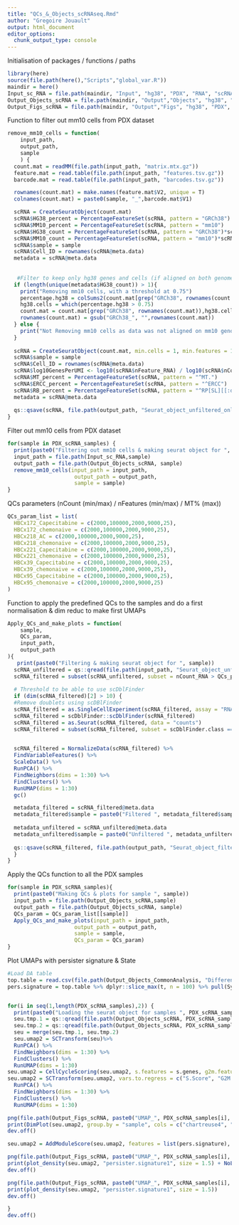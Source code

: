 ```yaml
---
title: "QCs_&_Objects_scRNAseq.Rmd"
author: "Gregoire Jouault"
output: html_document
editor_options: 
  chunk_output_type: console
---
```


Initialisation of packages / functions / paths
```r
library(here)
source(file.path(here(),"Scripts","global_var.R"))
maindir = here()
Input_sc_RNA = file.path(maindir, "Input", "hg38", "PDX", "RNA", "scRNAseq")
Output_Objects_scRNA = file.path(maindir, "Output","Objects", "hg38", "PDX", "RNA", "scRNAseq")
Output_Figs_scRNA = file.path(maindir, "Output","Figs", "hg38", "PDX", "RNA", "scRNAseq")
```

Function to filter out mm10 cells from PDX dataset
```r
remove_mm10_cells = function(
    input_path,
    output_path, 
    sample
    ) {
  count.mat = readMM(file.path(input_path, "matrix.mtx.gz"))
  feature.mat = read.table(file.path(input_path, "features.tsv.gz"))
  barcode.mat = read.table(file.path(input_path, "barcodes.tsv.gz"))

  rownames(count.mat) = make.names(feature.mat$V2, unique = T)
  colnames(count.mat) = paste0(sample, "_",barcode.mat$V1)

  scRNA = CreateSeuratObject(count.mat)
  scRNA$HG38_percent = PercentageFeatureSet(scRNA, pattern = "GRCh38")
  scRNA$MM10_percent = PercentageFeatureSet(scRNA, pattern = "mm10")
  scRNA$HG38_count = PercentageFeatureSet(scRNA, pattern = "GRCh38")*scRNA$nCount_RNA/100
  scRNA$MM10_count = PercentageFeatureSet(scRNA, pattern = "mm10")*scRNA$nCount_RNA/100
  scRNA$sample = sample
  scRNA$Cell_ID = rownames(scRNA@meta.data)
  metadata = scRNA@meta.data
  
 
   #Filter to keep only hg38 genes and cells (if aligned on both genomes) -> Keep cells with 75% of genes coming from hg38
  if (length(unique(metadata$HG38_count)) > 1){
    print("Removing mm10 cells, with a threshold at 0.75")
    percentage.hg38 = colSums2(count.mat[grep("GRCh38", rownames(count.mat)),])/colSums2(count.mat)
    hg38.cells = which(percentage.hg38 > 0.75)
    count.mat = count.mat[grep("GRCh38", rownames(count.mat)),hg38.cells]
    rownames(count.mat) = gsub("GRCh38_", "",rownames(count.mat))
  } else {
    print("Not Removing mm10 cells as data was not aligned on mm10 genome")
  }
  
  scRNA = CreateSeuratObject(count.mat, min.cells = 1, min.features = 1)
  scRNA$sample = sample
  scRNA$Cell_ID = rownames(scRNA@meta.data)
  scRNA$log10GenesPerUMI <- log10(scRNA$nFeature_RNA) / log10(scRNA$nCount_RNA)
  scRNA$MT_percent = PercentageFeatureSet(scRNA, pattern = "^MT.")
  scRNA$ERCC_percent = PercentageFeatureSet(scRNA, pattern = "^ERCC")
  scRNA$RB_percent = PercentageFeatureSet(scRNA, pattern = "^RP[SL][[:digit:]]|^RP[[:digit:]]|^RPSA")
  metadata = scRNA@meta.data
  
  qs::qsave(scRNA, file.path(output_path, "Seurat_object_unfiltered_only_hg38.qs"))
}
```

Filter out mm10 cells from PDX dataset
```r
for(sample in PDX_scRNA_samples) {
  print(paste0("Filtering out mm10 cells & making seurat object for ", sample))
  input_path = file.path(Input_sc_RNA,sample)
  output_path = file.path(Output_Objects_scRNA, sample)
  remove_mm10_cells(input_path = input_path, 
                     output_path = output_path, 
                     sample = sample)
}
```

QCs parameters (nCount (min/max) / nFeatures (min/max) / MT% (max))
```r

QCs_param_list = list(
  HBCx172_Capecitabine = c(2000,100000,2000,9000,25), 
  HBCx172_chemonaive = c(2000,100000,2000,9000,25), 
  HBCx218_AC = c(2000,100000,2000,9000,25),  
  HBCx218_chemonaive = c(2000,100000,2000,9000,25),  
  HBCx221_Capecitabine = c(2000,100000,2000,9000,25),  
  HBCx221_chemonaive = c(2000,100000,2000,9000,25), 
  HBCx39_Capecitabine = c(2000,100000,2000,9000,25),  
  HBCx39_chemonaive = c(2000,100000,2000,9000,25),  
  HBCx95_Capecitabine = c(2000,100000,2000,9000,25),  
  HBCx95_chemonaive = c(2000,100000,2000,9000,25)
)
```

Function to apply the predefined QCs to the samples and do a first normalisation & dim reduc to make first UMAPs
```r
Apply_QCs_and_make_plots = function(
    sample, 
    QCs_param, 
    input_path, 
    output_path
){
   print(paste0("Filtering & making seurat object for ", sample))
  scRNA_unfiltered = qs::qread(file.path(input_path, "Seurat_object_unfiltered_only_hg38.qs"))
  scRNA_filtered = subset(scRNA_unfiltered, subset = nCount_RNA > QCs_param[1] & nCount_RNA < QCs_param[2] & nFeature_RNA > QCs_param[3] & nFeature_RNA < QCs_param[4] & MT_percent < QCs_param[5])
  
  # Threshold to be able to use scDblFinder
  if (dim(scRNA_filtered)[2] > 10) {
  #Remove doublets using scDBlFinder 
  scRNA_filtered = as.SingleCellExperiment(scRNA_filtered, assay = "RNA")
  scRNA_filtered = scDblFinder::scDblFinder(scRNA_filtered)
  scRNA_filtered = as.Seurat(scRNA_filtered, data = "counts")
  scRNA_filtered = subset(scRNA_filtered, subset = scDblFinder.class == "singlet")

  
  scRNA_filtered = NormalizeData(scRNA_filtered) %>%
  FindVariableFeatures() %>%
  ScaleData() %>%
  RunPCA() %>%
  FindNeighbors(dims = 1:30) %>%
  FindClusters() %>%
  RunUMAP(dims = 1:30) 
  gc()

  metadata_filtered = scRNA_filtered@meta.data
  metadata_filtered$sample = paste0("Filtered ", metadata_filtered$sample)
  
  metadata_unfiltered = scRNA_unfiltered@meta.data
  metadata_unfiltered$sample = paste0("Unfiltered ", metadata_unfiltered$sample)
  
  qs::qsave(scRNA_filtered, file.path(output_path, "Seurat_object_filtered.qs"))
  }
}
```

Apply the QCs function to all the PDX samples 
```r

for(sample in PDX_scRNA_samples){
  print(paste0("Making QCs & plots for sample ", sample))
  input_path = file.path(Output_Objects_scRNA,sample)
  output_path = file.path(Output_Objects_scRNA, sample)
  QCs_param = QCs_param_list[[sample]]
  Apply_QCs_and_make_plots(input_path = input_path, 
                     output_path = output_path, 
                     sample = sample, 
                     QCs_param = QCs_param)
}
```

Plot UMAPs with persister signature & State
```r
#Load DA table 
top.table = read.csv(file.path(Output_Objects_CommonAnalysis, "Differential_Analysis_PDX.csv"))
pers.signature = top.table %>% dplyr::slice_max(t, n = 100) %>% pull(Symbol)


for(i in seq(1,length(PDX_scRNA_samples),2)) {
  print(paste0("Loading the seurat object for samples ", PDX_scRNA_samples[i], " & ", PDX_scRNA_samples[i+1]))
  seu.tmp.1 = qs::qread(file.path(Output_Objects_scRNA, PDX_scRNA_samples[i], "Seurat_object_filtered.qs"))
  seu.tmp.2 = qs::qread(file.path(Output_Objects_scRNA, PDX_scRNA_samples[i+1], "Seurat_object_filtered.qs"))
  seu = merge(seu.tmp.1, seu.tmp.2)
  seu.umap2 = SCTransform(seu)%>%
  RunPCA() %>%
  FindNeighbors(dims = 1:30) %>%
  FindClusters() %>%
  RunUMAP(dims = 1:30)
seu.umap2 = CellCycleScoring(seu.umap2, s.features = s.genes, g2m.features = g2m.genes)
seu.umap2 = SCTransform(seu.umap2, vars.to.regress = c("S.Score", "G2M.Score"))%>%
  RunPCA() %>%
  FindNeighbors(dims = 1:30) %>%
  FindClusters() %>%
  RunUMAP(dims = 1:30)

png(file.path(Output_Figs_scRNA, paste0("UMAP_", PDX_scRNA_samples[i], "_Sample_nolegend.png")), width = 1200, height = 1200, res = 300)
print(DimPlot(seu.umap2, group.by = "sample", cols = c("chartreuse4", "grey10"), alpha = 0.6) + NoLegend())
dev.off()

seu.umap2 = AddModuleScore(seu.umap2, features = list(pers.signature), name = "persister.signature")

png(file.path(Output_Figs_scRNA, paste0("UMAP_", PDX_scRNA_samples[i], "_Signature_nolegend.png")), width = 1200, height = 1200, res = 300)
print(plot_density(seu.umap2, "persister.signature1", size = 1.5) + NoLegend())
dev.off()

png(file.path(Output_Figs_scRNA, paste0("UMAP_", PDX_scRNA_samples[i], "_Signature_withlegend.png")), width = 1200, height = 1200, res = 300)
print(plot_density(seu.umap2, "persister.signature1", size = 1.5))
dev.off()

}
dev.off()

```


